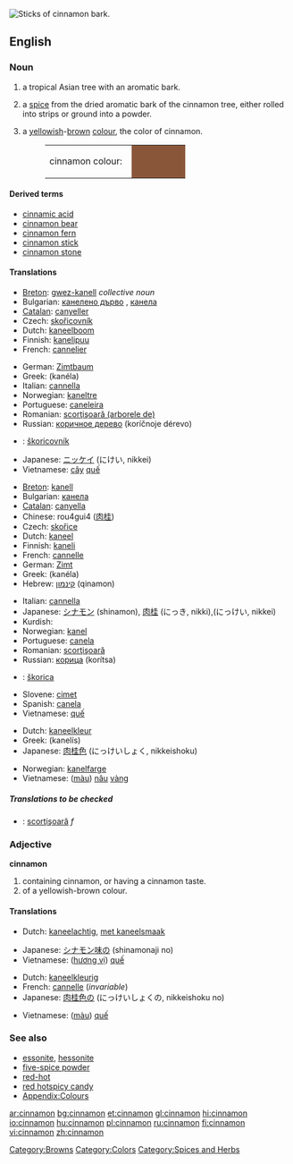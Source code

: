 [[Image:Cinnamomum verum.jpg|thumb|right|Sticks of cinnamon bark.]]
{{wikipedia}}
==English==

===Noun===
{{en-noun|s|-}}

# {{countable}} a tropical Asian tree with an aromatic bark.
# {{uncountable}} a [[spice]] from the dried aromatic bark of the cinnamon tree, either rolled into strips or ground into a powder.
# {{countable}} a [[yellow]]ish-[[brown]] [[color|colour]], the color of cinnamon.
#:<table><tr><td>cinnamon colour: &nbsp;</td><td bgcolor="#8A563A" width="80">&nbsp; </td></tr></table>

====Derived terms====
*[[cinnamic acid]]
*[[cinnamon bear]]
*[[cinnamon fern]]
*[[cinnamon stick]]
*[[cinnamon stone]]

====Translations====
{{trans-top|tree}}
*[[Breton]]: [[gwez-kanell]] ''collective noun''
*Bulgarian: [[канелено дърво]] {{n}}, [[канела]] {{f}}
*[[Catalan]]: [[canyeller]] {{m}}
*Czech: [[skořicovník]]  {{m}}
*Dutch: [[kaneelboom]] {{m}}
*Finnish: [[kanelipuu]]
*French: [[cannelier]] {{m}}
{{trans-mid}}
*German: [[Zimtbaum]] {{m}}
*Greek: {{t|el|κανέλα|f|}} (kanéla)
*Italian: [[cannella]] {{f}}
*Norwegian: [[kaneltre]] {{n}}
*Portuguese: [[caneleira]] {{f}}
*Romanian: [[scorţişoară (arborele de)]] {{f}}
*Russian: [[коричное дерево]] (koríčnoje dérevo) {{n}}
*{{ttbc|Slovak}}: [[škoricovník]] {{m}}
*Japanese: [[ニッケイ]] (にけい, nikkei)
*Vietnamese: [[cây]] [[quế]]
{{trans-bottom}}

{{trans-top|spice}}
*[[Breton]]: [[kanell]] {{m}}
*Bulgarian: [[канела]] {{f}}
*[[Catalan]]: [[canyella]] {{f}}
*Chinese: rou4gui4 ([[肉]][[桂]])
*Czech: [[skořice]] {{f}}
*Dutch: [[kaneel]] {{m}}
*Finnish: [[kaneli]]
*French: [[cannelle]] {{f}}
*German: [[Zimt]] {{m}}
*Greek: {{t|el|κανέλα|f|}} (kanéla)
*Hebrew: [[קינמון]] (qinamon) {{m}}
{{trans-mid}}
*Italian: [[cannella]] {{f}}
*Japanese: [[シナモン]] (shinamon), [[肉桂]] (にっき, nikki),(にっけい, nikkei)
*Kurdish: {{KUchar|[[دارچین]]}}
*Norwegian: [[kanel]]
*Portuguese: [[canela#Portuguese|canela]] {{f}}
*Romanian: [[scorţişoară]] {{f}}
*Russian: [[корица]] (korítsa) {{f}}
*{{ttbc|Slovak}}: [[škorica]] {{f}}
*Slovene: [[cimet]] {{m}}
*Spanish: [[canela#Spanish|canela]] {{f}}
*Vietnamese: [[quế]]
{{trans-bottom}}

{{trans-top|colour}}
*Dutch: [[kaneelkleur]] {{f}}
*Greek: {{t|el|κανελής|m|}} (kanelís)
*Japanese: [[肉桂色]] (にっけいしょく, nikkeishoku)
{{trans-mid}}
*Norwegian: [[kanelfarge]] {{m}}
*Vietnamese: ([[màu]]) [[nâu]] [[vàng]]
{{trans-bottom}}

=====Translations to be checked=====
{{rfc-level|Translations to be checked at L5+, not in Translations}}
{{checktrans}}
<!--Remove this section once all of the translations below have been moved into the tables above.-->
*{{ttbc|Romanian}}: [[scorţişoară]] ''f''

===Adjective===
'''cinnamon'''

# containing cinnamon, or having a cinnamon taste.
# of a yellowish-brown colour.

====Translations====
{{trans-top|flavour}}
*Dutch: [[kaneelachtig]], [[met kaneelsmaak]]
{{trans-mid}}
*Japanese: [[シナモン味]]の (shinamonaji no)
*Vietnamese: ([[hương vị]]) [[quế]]
{{trans-bottom}}

{{trans-top|colour}}
*Dutch: [[kaneelkleurig]]
*French: [[cannelle]] (''invariable'')
*Japanese: [[肉桂色]]の (にっけいしょくの, nikkeishoku no)
{{trans-mid}}
*Vietnamese: ([[màu]]) [[quế]]
{{trans-bottom}}

===See also===
*[[essonite]], [[hessonite]]
*[[five-spice powder]]
*[[red-hot]]
*[[red hotspicy candy]]
*[[Wiktionary_Appendix:Colours|Appendix:Colours]]

[[Category:Browns]]
[[Category:Colors]]
[[Category:Spices and Herbs]]

[[ar:cinnamon]]
[[bg:cinnamon]]
[[et:cinnamon]]
[[gl:cinnamon]]
[[hi:cinnamon]]
[[io:cinnamon]]
[[hu:cinnamon]]
[[pl:cinnamon]]
[[ru:cinnamon]]
[[fi:cinnamon]]
[[vi:cinnamon]]
[[zh:cinnamon]]